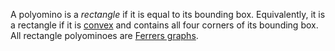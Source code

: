 A polyomino is a _rectangle_ if it is equal to its bounding box. Equivalently, it is a rectangle if it is [convex](/classes/convex) and contains all four corners of its bounding box. All rectangle polyominoes are [Ferrers graphs](/classes/ferrers-graph).
